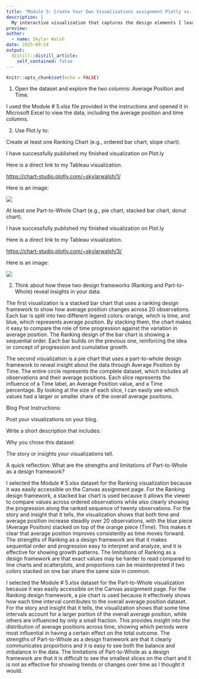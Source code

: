 ```yaml
---
title: "Module 5: Create Your Own Visualizations assignment Plotly vs. Datawrapper"
description: |
  My interactive visualization that captures the design elements I learned.
preview: 
author:
  - name: Skylar Walsh
date: 2025-09-24
output:
  distill::distill_article:
    self_contained: false
---
```


```r
knitr::opts_chunk$set(echo = FALSE)
```

1.  Open the dataset and explore the two columns: Average Position and Time.

I used the Module # 5.xlsx file provided in the instructions and opened it in Microsoft Excel to view the data, including the average position and time columns.

2.  Use Plot.ly to:

Create at least one Ranking Chart (e.g., ordered bar chart, slope chart).

I have successfully published my finished visualization on Plot.ly

Here is a direct link to my Tableau visualization.

<https://chart-studio.plotly.com/~skylarwalsh/1/>

Here is an image:

[![](images/20%20Observations%20of%20Average%20Position%20Over%20Time.png)](images/20%20Observations%20of%20Average%20Position%20Over%20Time.png)

At least one Part-to-Whole Chart (e.g., pie chart, stacked bar chart, donut chart).

I have successfully published my finished visualization on Plot.ly

Here is a direct link to my Tableau visualization.

<https://chart-studio.plotly.com/~skylarwalsh/3/>

Here is an image:

[![](images/Average%20Position%20by%20Time.png)](images/Average%20Position%20by%20Time.png)

2.  Think about how these two design frameworks (Ranking and Part-to-Whole) reveal insights in your data.

The first visualization is a stacked bar chart that uses a ranking design framework to show how average position changes across 20 observations. Each bar is split into two different legend colors: orange, which is time, and blue, which represents average position. By stacking them, the chart makes it easy to compare the role of time progression against the variation in average position. The Ranking design of the bar chart is showing a sequential order. Each bar builds on the previous one, reinforcing the idea or concept of progression and cumulative growth.

The second visualization is a pie chart that uses a part-to-whole design framework to reveal insight about the data through Average Position by Time. The entire circle represents the complete dataset, which includes all observations and their average positions. Each slice represents the influence of a Time label, an Average Position value, and a Time percentage. By looking at the size of each slice, I can easily see which values had a larger or smaller share of the overall average positions.

Blog Post Instructions:

Post your visualizations on your blog.

Write a short description that includes:

Why you chose this dataset

The story or insights your visualizations tell.

A quick reflection: What are the strengths and limitations of Part-to-Whole as a design framework?


I selected the Module # 5.xlsx dataset for the Ranking visualization because it was easily accessible on the Canvas assignment page. For the Ranking design framework, a stacked bar chart is used because it allows the viewer to compare values across ordered observations while also clearly showing the progression along the ranked sequence of twenty observations. For the story and insight that it tells, the visualization shows that both time and average position increase steadily over 20 observations, with the blue piece (Average Position) stacked on top of the orange piece (Time). This makes it clear that average position improves consistently as time moves forward. The strengths of Ranking as a design framework are that it makes sequential order and progression easy to interpret and analyze, and it is effective for showing growth patterns. The limitations of Ranking as a design framework are that exact values may be harder to read compared to line charts and scatterplots, and proportions can be misinterpreted if two colors stacked on one bar share the same size in common.


I selected the Module # 5.xlsx dataset for the Part-to-Whole visualization because it was easily accessible on the Canvas assignment page. For the Ranking design framework, a pie chart is used because it effectively shows how each  time interval contributes to the overall average position dataset. For the story and insight that it tells, the visualization shows that some time intervals account for a larger portion of the overall average position, while others are influenced by only a small fraction. This provides insight into the distribution of average positions across time, showing which periods were most influential in having a certain effect on the total outcome. The strengths of Part-to-Whole as a design framework are that it clearly communicates proportions and it is easy to see both the balance and imbalance in the data. The limitations of Part-to-Whole as a design framework are that it is difficult to see the smallest slices on the chart and it is not as effective for showing trends or changes over time as I thought it would.




